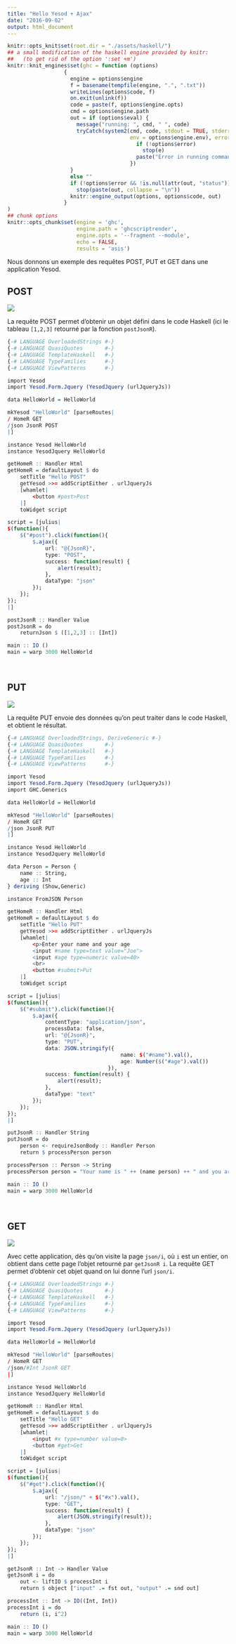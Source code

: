 ```yaml
---
title: "Hello Yesod + Ajax"
date: "2016-09-02"
output: html_document
---
```


<link rel="stylesheet" type="text/css" href="assets/css/hscolour.css">

```r
knitr::opts_knit$set(root.dir = "./assets/haskell/")
## a small modification of the haskell engine provided by knitr:
##   (to get rid of the option ':set +m')
knitr::knit_engines$set(ghc = function (options) 
                  {
                    engine = options$engine
                    f = basename(tempfile(engine, ".", ".txt"))
                    writeLines(options$code, f)
                    on.exit(unlink(f))
                    code = paste(f, options$engine.opts)
                    cmd = options$engine.path 
                    out = if (options$eval) {
                      message("running: ", cmd, " ", code)
                      tryCatch(system2(cmd, code, stdout = TRUE, stderr = FALSE,
                                       env = options$engine.env), error = function(e) {
                                         if (!options$error)
                                           stop(e)
                                         paste("Error in running command", cmd)
                                       })
                    }
                    else ""
                    if (!options$error && !is.null(attr(out, "status"))) 
                      stop(paste(out, collapse = "\n"))
                    knitr::engine_output(options, options$code, out)
                  }
)
## chunk options
knitr::opts_chunk$set(engine = 'ghc', 
                      engine.path = 'ghcscriptrender', 
                      engine.opts = '--fragment --module',
                      echo = FALSE,
                      results = 'asis')
```


Nous donnons un exemple des requêtes POST, PUT et GET dans une application Yesod.



## POST 

![](assets/img/yesod_post.png)

La requête POST permet d'obtenir un objet défini dans le code Haskell (ici le tableau `[1,2,3]` retourné par la fonction `postJsonR`).

```r
{-# LANGUAGE OverloadedStrings #-}
{-# LANGUAGE QuasiQuotes       #-}
{-# LANGUAGE TemplateHaskell   #-}
{-# LANGUAGE TypeFamilies      #-}
{-# LANGUAGE ViewPatterns      #-}

import Yesod
import Yesod.Form.Jquery (YesodJquery (urlJqueryJs))

data HelloWorld = HelloWorld

mkYesod "HelloWorld" [parseRoutes|
/ HomeR GET
/json JsonR POST
|]

instance Yesod HelloWorld
instance YesodJquery HelloWorld

getHomeR :: Handler Html
getHomeR = defaultLayout $ do
    setTitle "Hello POST"
    getYesod >>= addScriptEither . urlJqueryJs
    [whamlet|
        <button #post>Post
    |]
    toWidget script

script = [julius|
$(function(){
    $("#post").click(function(){
        $.ajax({
            url: "@{JsonR}",
            type: "POST",
            success: function(result) {
                alert(result);
            },
            dataType: "json"
        });
    });
});
|]

postJsonR :: Handler Value
postJsonR = do
    returnJson $ ([1,2,3] :: [Int])

main :: IO ()
main = warp 3000 HelloWorld
```

<br> 

## PUT 

![](assets/img/yesod_put.png)

La requête PUT envoie des données qu'on peut traiter dans le code Haskell, et obtient le résultat.

```r
{-# LANGUAGE OverloadedStrings, DeriveGeneric #-}
{-# LANGUAGE QuasiQuotes       #-}
{-# LANGUAGE TemplateHaskell   #-}
{-# LANGUAGE TypeFamilies      #-}
{-# LANGUAGE ViewPatterns      #-}

import Yesod
import Yesod.Form.Jquery (YesodJquery (urlJqueryJs))
import GHC.Generics

data HelloWorld = HelloWorld

mkYesod "HelloWorld" [parseRoutes|
/ HomeR GET
/json JsonR PUT
|]

instance Yesod HelloWorld
instance YesodJquery HelloWorld

data Person = Person {
    name :: String,
    age :: Int
} deriving (Show,Generic)

instance FromJSON Person

getHomeR :: Handler Html
getHomeR = defaultLayout $ do
    setTitle "Hello PUT"
    getYesod >>= addScriptEither . urlJqueryJs
    [whamlet|
        <p>Enter your name and your age
        <input #name type=text value="Joe">
        <input #age type=numeric value=40>
        <br>
        <button #submit>Put
    |]
    toWidget script

script = [julius|
$(function(){
    $("#submit").click(function(){
        $.ajax({
            contentType: "application/json",
            processData: false,
            url: "@{JsonR}",
            type: "PUT",
            data: JSON.stringify({
                                    name: $("#name").val(), 
                                    age: Number($("#age").val())
                                }),
            success: function(result) {
                alert(result);
            },
            dataType: "text"
        });
    });
});
|]

putJsonR :: Handler String
putJsonR = do
    person <- requireJsonBody :: Handler Person
    return $ processPerson person 

processPerson :: Person -> String
processPerson person = "Your name is " ++ (name person) ++ " and you are " ++ (show $ age person) ++ " years old."

main :: IO ()
main = warp 3000 HelloWorld
```

<br>

## GET 

![](assets/img/yesod_get.png)

Avec cette application, dès qu'on visite la page `json/i`, où `i` est un entier, on obtient dans cette page l'objet retourné par `getJsonR i`. 
La requête GET permet d'obtenir cet objet quand on lui donne l'url `json/i`. 


```r
{-# LANGUAGE OverloadedStrings #-}
{-# LANGUAGE QuasiQuotes       #-}
{-# LANGUAGE TemplateHaskell   #-}
{-# LANGUAGE TypeFamilies      #-}
{-# LANGUAGE ViewPatterns      #-}

import Yesod
import Yesod.Form.Jquery (YesodJquery (urlJqueryJs))

data HelloWorld = HelloWorld

mkYesod "HelloWorld" [parseRoutes|
/ HomeR GET
/json/#Int JsonR GET
|]

instance Yesod HelloWorld
instance YesodJquery HelloWorld

getHomeR :: Handler Html
getHomeR = defaultLayout $ do
    setTitle "Hello GET"
    getYesod >>= addScriptEither . urlJqueryJs
    [whamlet|
        <input #x type=number value=0>
        <button #get>Get
    |]
    toWidget script

script = [julius|
$(function(){
    $("#get").click(function(){
        $.ajax({
            url: "/json/" + $("#x").val(),
            type: "GET",
            success: function(result) {
                alert(JSON.stringify(result));
            },
            dataType: "json"
        });
    });
});
|]

getJsonR :: Int -> Handler Value
getJsonR i = do
    out <- liftIO $ processInt i
    return $ object ["input" .= fst out, "output" .= snd out]

processInt :: Int -> IO((Int, Int))
processInt i = do
    return (i, i^2)

main :: IO ()
main = warp 3000 HelloWorld
```

